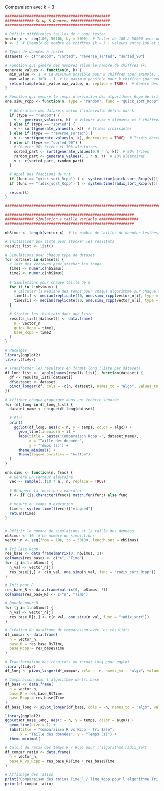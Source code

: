 


Comparaison avec k = 3

```r
################################################
############# Setup & Données ##################
################################################

# Définir différentes tailles de n pour tester
vector_n <- seq(100, 50100, by = 5000)  # Tester de 100 à 50000 avec un pas de 5000
k <- 3  # Exemple de nombre de chiffres (k = 3 : valeurs entre 100 et 999)

# Types de données à tester
datasets <- c("random", "sorted", "reverse_sorted", "sorted_90")

# Fonction qui génère des nombres selon le nombre de chiffres (k)
generate_values <- function(n, k) {
  min_value <- 1  # Le minimum possible pour k chiffres (par exemple, 100 pour k=3)
  max_value <- 10^k - 1  # Le maximum possible pour k chiffres (par exemple, 999 pour k=3)
  return(sample(min_value:max_value, n, replace = TRUE))  # Génère des valeurs entre min_value et max_value
}

# Fonction qui mesure le temps d'exécution des algorithmes Rcpp de tri
one.simu_rcpp <- function(n, type = "random", func = "quick_sort_Rcpp") {
  
  # Génération des datasets selon l'intervalle défini par k
  if (type == "random") {
    v <- generate_values(n, k)  # Valeurs avec n éléments et k chiffres
  } else if (type == "sorted") {
    v <- sort(generate_values(n, k))  # Triées croissantes
  } else if (type == "reverse_sorted") {
    v <- sort(generate_values(n, k), decreasing = TRUE)  # Triées décroissantes
  } else if (type == "sorted_90") {
    # Générer 90% triées et 10% aléatoires
    sorted_part <- sort(generate_values(0.9 * n, k))  # 90% triées
    random_part <- generate_values(0.1 * n, k)  # 10% aléatoires
    v <- c(sorted_part, random_part)
  }
  
  # Appel des fonctions de tri
  if (func == "quick_sort_Rcpp") t <- system.time(quick_sort_Rcpp(v))[[1]]
  if (func == "radix_sort_Rcpp") t <- system.time(radix_sort_Rcpp(v))[[1]]
  
  return(t)
}

################################################################################################

###########################################################
############# Simulation à taille variable ##################
###########################################################

nbSimus <- length(vector_n)  # Le nombre de tailles de données testées

# Initialiser une liste pour stocker les résultats
results_list <- list()

# Simulations pour chaque type de dataset
for (dataset in datasets) {
  # Init des vecteurs pour stocker les temps
  time1 <- numeric(nbSimus)
  time2 <- numeric(nbSimus)
  
  # Simulations pour chaque taille de n
  for (i in 1:nbSimus) {
    # Calculer la médiane des temps pour chaque algorithme sur chaque taille de n
    time1[i] <- median(replicate(10, one.simu_rcpp(vector_n[i], type = dataset, func = "quick_sort_Rcpp")))
    time2[i] <- median(replicate(10, one.simu_rcpp(vector_n[i], type = dataset, func = "radix_sort_Rcpp")))
  }
  
  # Stocker les résultats dans une liste
  results_list[[dataset]] <- data.frame(
    n = vector_n,
    quick_Rcpp = time1,
    base_Rcpp = time2
  )
}

# Packages
library(ggplot2)
library(tidyr)

# Transformer les résultats en format long (liste par dataset)
df_long_list <- lapply(names(results_list), function(dataset) {
  df <- results_list[[dataset]]
  df$dataset <- dataset
  pivot_longer(df, cols = -c(n, dataset), names_to = "algo", values_to = "temps")
})

# Afficher chaque graphique dans une fenêtre séparée
for (df_long in df_long_list) {
  dataset_name <- unique(df_long$dataset)
  
  # Plot
  print(
    ggplot(df_long, aes(x = n, y = temps, color = algo)) +
      geom_line(linewidth = 1) +
      labs(title = paste("Comparaison Rcpp -", dataset_name),
           x = "Taille des données",
           y = "Temps (s)") +
      theme_minimal() +
      theme(legend.position = "bottom")
  )
}


```


```r
one.simu <- function(n, func) {
  # Génère un vecteur aléatoire
  vec <- sample(1:(10 * n), n, replace = TRUE)
  
  # Récupère la fonction à exécuter
  f <- if (is.character(func)) match.fun(func) else func
  
  # Mesure du temps d’exécution
  time <- system.time(f(vec))["elapsed"]
  return(time)
}


# Définir le nombre de simulations et la taille des données
nbSimus <- 10  # Le nombre de simulations
vector_n <- seq(from = 100, to = 50100, length.out = nbSimus)

# Tri Base Rcpp
res_base <- data.frame(matrix(0, nbSimus, 2))
colnames(res_base) <- c("n", "Time")
for (j in 1:nbSimus) {
  n_val <- vector_n[j]
  res_base[j,] <- c(n_val, one.simu(n_val, func = "radix_sort_Rcpp"))
}

# Init pour R
res_base_R <- data.frame(matrix(0, nbSimus, 2))
colnames(res_base_R) <- c("n", "Time")

# Boucle pour R
for (j in 1:nbSimus) {
  n_val <- vector_n[j]
  res_base_R[j,] <- c(n_val, one.simu(n_val, func = "radix_sort"))
}

# Création du dataframe de comparaison avec les résultats
df_compar <- data.frame(
  n = vector_n,
  base_R = res_base_R$Time,
  base_Rcpp = res_base$Time
)

# Transformation des résultats en format long pour ggplot
library(tidyr)
df_long <- pivot_longer(df_compar, cols = -n, names_to = "algo", values_to = "temps")

# Comparaison pour l'algorithme de tri base
df_base <- data.frame(
  n = vector_n,
  base_R = res_base_R$Time,
  base_Rcpp = res_base$Time
)
df_base_long <- pivot_longer(df_base, cols = -n, names_to = "algo", values_to = "temps")

library(ggplot2)
ggplot(df_base_long, aes(x = n, y = temps, color = algo)) +
  geom_line(size = 1) +
  labs(title = "Comparaison R vs Rcpp - Tri Base",
       x = "Taille des données", y = "Temps (s)") +
  theme_minimal()

# Calcul du ratio des temps R / Rcpp pour l'algorithme radix_sort
df_compar_ratio <- data.frame(
  n = vector_n,
  base_R_vs_Rcpp = res_base_R$Time / res_base$Time
)

# Affichage des ratios
print("Comparaison des ratios Time_R / Time_Rcpp pour l'algorithme Tri Base:")
print(df_compar_ratio)


```
